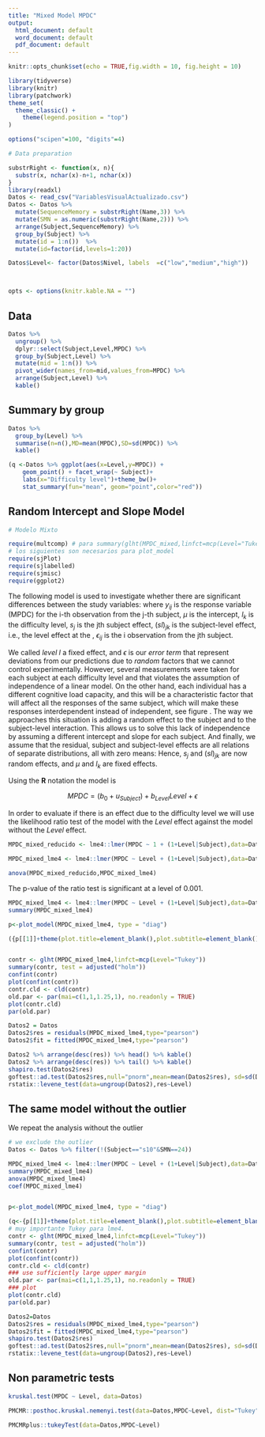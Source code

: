 ```yaml
---
title: "Mixed Model MPDC"
output:
  html_document: default
  word_document: default
  pdf_document: default
---
```


```r
knitr::opts_chunk$set(echo = TRUE,fig.width = 10, fig.height = 10)
```


```r
library(tidyverse)
library(knitr)
library(patchwork)
theme_set(
  theme_classic() +
    theme(legend.position = "top")
)

options("scipen"=100, "digits"=4)

# Data preparation

substrRight <- function(x, n){
  substr(x, nchar(x)-n+1, nchar(x))
}
library(readxl)
Datos <- read_csv("VariablesVisualActualizado.csv")
Datos <- Datos %>% 
  mutate(SequenceMemory = substrRight(Name,3)) %>%
  mutate(SMN = as.numeric(substrRight(Name,2))) %>%
  arrange(Subject,SequenceMemory) %>%
  group_by(Subject) %>%
  mutate(id = 1:n())  %>%
  mutate(id=factor(id,levels=1:20))

Datos$Level<- factor(Datos$Nivel, labels  =c("low","medium","high"))



opts <- options(knitr.kable.NA = "")
```

## Data

```r
Datos %>% 
  ungroup() %>% 
  dplyr::select(Subject,Level,MPDC) %>% 
  group_by(Subject,Level) %>%
  mutate(mid = 1:n()) %>%
  pivot_wider(names_from=mid,values_from=MPDC) %>% 
  arrange(Subject,Level) %>%
  kable()
```


## Summary by group

```r
Datos %>%
  group_by(Level) %>% 
  summarise(n=n(),MD=mean(MPDC),SD=sd(MPDC)) %>%
  kable()

(q <-Datos %>% ggplot(aes(x=Level,y=MPDC)) + 
    geom_point() + facet_wrap(~ Subject)+
    labs(x="Difficulty level")+theme_bw()+
    stat_summary(fun="mean", geom="point",color="red"))


```



## Random Intercept and Slope Model

```r
# Modelo Mixto

require(multcomp) # para summary(glht(MPDC_mixed,linfct=mcp(Level="Tukey")))
# los siguientes son necesarios para plot_model
require(sjPlot)
require(sjlabelled)
require(sjmisc)
require(ggplot2)
```

The following model is used to investigate whether there are significant differences between the study variables:
\begin{equation}
y_{ij} = \mu +  l_k + s_j +(sl)_{jk}+\epsilon_{ij} ,
\end{equation}
where $y_{ij}$ is the response variable (MPDC) for the i-th observation  from the j-th subject, $\mu$ is  the intercept, $l_k$ is the \mbox{$k$-th} difficulty  level, $s_j$ is the  jth subject effect, $(sl)_{jk}$ is the subject-level effect, i.e., the \mbox{$k$-th} level effect at the \mbox{j-th subject}, $\epsilon_{ij}$  is the \mbox{error term (residual) for the }i\mbox{th} observation from the jth subject.


We called *level* $l$ a fixed effect, and $\epsilon$ is our *error term* that represent deviations from our predictions due to *random* factors that we cannot control experimentally. However, several measurements were taken for each subject at each difficulty level and that violates the assumption of independence of a linear model. On the other hand, each individual has a different cognitive load capacity, and this will be a characteristic factor that will affect all the responses of the same subject, which will make these responses interdependent instead of independent, see figure \ref{fig:MPDC}. The way we approaches this situation is adding a random effect to the subject and to the subject-level  interaction. This allows us to solve this lack of independence by assuming a different  intercept and slope for each subject. And finally,  we assume that the residual, subject and subject-level effects are all relations of separate distributions, all with zero means: 
\begin{align*}
\epsilon_{ij}&\sim N(0,\sigma^2), \\
s_j&\sim N(0,\sigma_s^2), \\
(sl)_{jk}&\sim N(0,\sigma_{sl}^2). 
\end{align*}
Hence, $s_j$  and $(sl)_{jk}$  are now random effects, and  $\mu$ and $l_k$ are fixed effects.


Using the **R** notation the model is 


$$MPDC = (b_0+u_{Subject}) + b_{Level} Level+\epsilon$$

In order to evaluate if there is an effect due to the difficulty level we will use the likelihood ratio test of the model with the  *Level* effect against the model without the *Level* effect.

```r
MPDC_mixed_reducido <- lme4::lmer(MPDC ~ 1 + (1+Level|Subject),data=Datos,REML=F)

MPDC_mixed_lme4 <- lme4::lmer(MPDC ~ Level + (1+Level|Subject),data=Datos,REML=F)

anova(MPDC_mixed_reducido,MPDC_mixed_lme4)
```

The p-value  of the ratio test is significant at a level of 0.001.

```r

MPDC_mixed_lme4 <- lme4::lmer(MPDC ~ Level + (1+Level|Subject),data=Datos)
summary(MPDC_mixed_lme4)

p<-plot_model(MPDC_mixed_lme4, type = "diag")

({p[[1]]+theme(plot.title=element_blank(),plot.subtitle=element_blank())+scale_x_continuous(name="Theoretical quantiles") +  p[[2]] + plot_layout(ncol=2,widths=c(1,2))} / {p[[3]]+theme(plot.title=element_blank(),plot.subtitle=element_blank()) +  p[[4]]+theme(plot.title=element_blank(),plot.subtitle=element_blank())})


contr <- glht(MPDC_mixed_lme4,linfct=mcp(Level="Tukey"))
summary(contr, test = adjusted("holm"))
confint(contr)
plot(confint(contr))
contr.cld <- cld(contr)
old.par <- par(mai=c(1,1,1.25,1), no.readonly = TRUE)
plot(contr.cld)
par(old.par)
```


```r
Datos2 = Datos 
Datos2$res = residuals(MPDC_mixed_lme4,type="pearson")
Datos2$fit = fitted(MPDC_mixed_lme4,type="pearson")

Datos2 %>% arrange(desc(res)) %>% head() %>% kable()
Datos2 %>% arrange(desc(res)) %>% tail() %>% kable()
shapiro.test(Datos2$res)
goftest::ad.test(Datos2$res,null="pnorm",mean=mean(Datos2$res), sd=sd(Datos2$res), estimated=TRUE)
rstatix::levene_test(data=ungroup(Datos2),res~Level)
```


## The same model without the outlier

We repeat the analysis without the outlier

```r


# we exclude the outlier
Datos <- Datos %>% filter(!(Subject=="s10"&SMN==24))

```


```r


MPDC_mixed_lme4 <- lme4::lmer(MPDC ~ Level + (1+Level|Subject),data=Datos)
summary(MPDC_mixed_lme4)
anova(MPDC_mixed_lme4)
coef(MPDC_mixed_lme4)


p<-plot_model(MPDC_mixed_lme4, type = "diag")

(q<-{p[[1]]+theme(plot.title=element_blank(),plot.subtitle=element_blank())+scale_x_continuous(name="Theoretical quantiles") +  p[[2]] + plot_layout(ncol=2,widths=c(1,2))} / {p[[3]]+theme(plot.title=element_blank(),plot.subtitle=element_blank()) +  p[[4]]+theme(plot.title=element_blank(),plot.subtitle=element_blank())})
# muy importante Tukey para lme4.
contr <- glht(MPDC_mixed_lme4,linfct=mcp(Level="Tukey"))
summary(contr, test = adjusted("holm"))
confint(contr)
plot(confint(contr))
contr.cld <- cld(contr)
### use sufficiently large upper margin
old.par <- par(mai=c(1,1,1.25,1), no.readonly = TRUE)
### plot
plot(contr.cld)
par(old.par)
```




```r
Datos2=Datos
Datos2$res = residuals(MPDC_mixed_lme4,type="pearson")
Datos2$fit = fitted(MPDC_mixed_lme4,type="pearson")
shapiro.test(Datos2$res)
goftest::ad.test(Datos2$res,null="pnorm",mean=mean(Datos2$res), sd=sd(Datos2$res), estimated=TRUE)
rstatix::levene_test(data=ungroup(Datos2),res~Level)
```



## Non parametric tests
 
```r
kruskal.test(MPDC ~ Level, data=Datos)

PMCMR::posthoc.kruskal.nemenyi.test(data=Datos,MPDC~Level, dist="Tukey")

PMCMRplus::tukeyTest(data=Datos,MPDC~Level)
```
